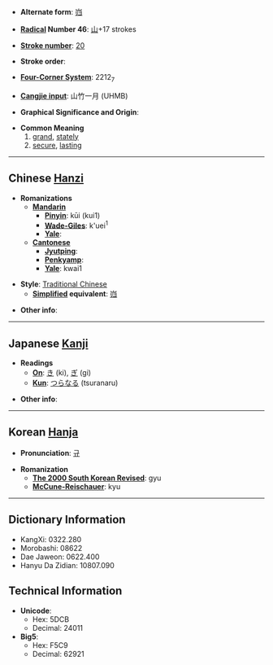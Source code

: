 * '''Alternate form''': [[岿]]

* '''[[Wiktionary:Chinese radical index| Radical]] Number 46''': [[Wiktionary:Chinese radical index 山|山]]+17 strokes

* '''[[Wiktionary:Chinese total strokes index|Stroke number]]''': [[Wiktionary:Chinese total strokes index 20|20]]

* '''Stroke order''': 

* '''[[Wiktionary:Chinese four corner index|Four-Corner System]]''': 2212<sub>7</sub>

* '''[[Wiktionary:Chinese Cangjie index|Cangjie input]]''': 山竹一月 (UHMB)

* '''Graphical Significance and Origin''': 

* '''Common Meaning'''
*#[[grand]], [[stately]]
*# [[secure]], [[lasting]]

----

== Chinese [[Hanzi]] ==

* '''Romanizations'''
** '''[[Mandarin]]'''
*** '''[[Pinyin]]''': kūi (kui1)
*** '''[[Wade-Giles]]''': k'uei<sup>1</sup>
*** '''[[Yale]]''': 
** '''[[Cantonese]]'''
*** '''[[Jyutping]]''':
*** '''[[Penkyamp]]''': 
*** '''[[Yale]]''': kwai1

* '''Style''': [[Traditional Chinese]] 
** '''[[Simplified Chinese|Simplified]] equivalent''': [[岿]]

* '''Other info''': 

----

== Japanese [[Kanji]] ==

* '''Readings'''
** '''[[On]]''': [[き]] (ki), [[ぎ]] (gi)
** '''[[Kun]]''': [[つらなる]] (tsuranaru)

* '''Other info''':  

----

== Korean [[Hanja]] ==

* '''Pronunciation''': [[규]]

* '''Romanization'''
** '''[[The 2000 South Korean Revised Romanization|The 2000 South Korean Revised]]''': gyu
** '''[[McCune-Reischauer]]''': kyu

----

== Dictionary Information ==

* KangXi: 0322.280
* Morobashi: 08622
* Dae Jaweon: 0622.400
* Hanyu Da Zidian: 10807.090

== Technical Information ==

* '''Unicode''':
** Hex: 5DCB
** Decimal: 24011
* '''Big5''':
** Hex: F5C9
** Decimal: 62921